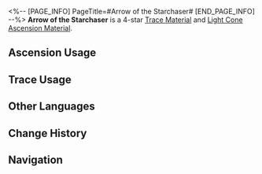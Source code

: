 <%-- [PAGE_INFO]
PageTitle=#Arrow of the Starchaser#
[END_PAGE_INFO] --%>
{{Item Infobox
|id          = 110123
|image       = Item Arrow of the Starchaser.png
|type        = Trace Material
|type2       = Light Cone Ascension Material
|invCategory = Upgrade Materials
|rarity      = 4
|effect      = 
|description = A shard of the Sky-Shattering Lux Arrow shot by the Reignbow Arbiter. Used to level up Traces significantly for {{Color|h|Hunt}} characters.
|source1     = [[Calyx (Outlying Snow Plains)]]
|source2     = [[Omni-Synthesizer]] &mdash; Material Synthesis
|source3     = [[Omni-Synthesizer]] &mdash; Material Exchange
}}
{{Description|The remains of a divine construct that ordinary humans can rarely behold. What kind of force can shatter stars that are light-years away? Humanity can only imagine the power of the Lux Arrow from the ashes it left behind.<br />Only the Furnace Master, chief of the Xianzhou artisans, has the rights to reforge the shards for those who are worthy.<br /><br />''"The death of a star shall shine bright for ages to come."''}}
'''Arrow of the Starchaser''' is a 4-star [[Trace Material]] and [[Light Cone Ascension Material]].

==Ascension Usage==
{{Ascension Usage}}

==Trace Usage==
{{Trace Usage}}

==Other Languages==
{{Other Languages
|en   = Arrow of the Starchaser
|zhs  = 逐星之矢
|zht  = 逐星之矢
|ja   = 逐星の矢
|ko   = 별 쫓는 화살
|es   = Flecha del persigueestrellas
|fr   = Flèche du chasseur d'étoiles
|ru   = Стрела охотника за звёздами
|th   = Arrow of the Starchaser
|vi   = Mũi Tên Đuổi Sao
|de   = Pfeil des Sternenfängers
|id   = Arrow of the Starchaser
|pt   = Flecha de Caça-Estrela
}}

==Change History==
{{Change History|1.0}}

==Navigation==
{{Upgrade Material Navbox}}